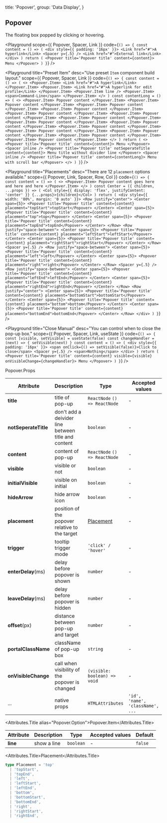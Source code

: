 
  title: 'Popover',
  group: 'Data Display',
}

## Popover

The floating box popped by clicking or hovering.

<Playground
  scope={{ Popover, Spacer, Link }}
  code={`
() => {
  const content = () => (
    <div style={{ padding: '16px' }}>
      <Link href="#">A hyperlink</Link>
      <Spacer y={.5} />
      <Link href="#">External link</Link>
    </div>
  )
  return (
    <Popover title='Popover title' content={content}>
      Menu
    </Popover>
  )
}
`}
/>

<Playground
  title="Preset Item"
  desc="Use preset `Item` component build layout."
  scope={{ Popover, Spacer, Link }}
  code={`
() => {
  const content = () => (
    <>
      <Popover.Item>
        <Link href="#">A hyperlink</Link>
      </Popover.Item>
      <Popover.Item>
        <Link href="#">A hyperlink for edit profile</Link>
      </Popover.Item>
      <Popover.Item line />
      <Popover.Item>
        <span>Command-Line</span>
      </Popover.Item>
    </>
  )
  const contentLong = () => (
    <>
      <Popover.Item>
        Popover content
      </Popover.Item>
      <Popover.Item>
        Popover content
      </Popover.Item>
      <Popover.Item>
        Popover content
      </Popover.Item>
      <Popover.Item>
        Popover content
      </Popover.Item>
      <Popover.Item>
        Popover content
      </Popover.Item>
      <Popover.Item>
        Popover content
      </Popover.Item>
      <Popover.Item>
        Popover content
      </Popover.Item>
      <Popover.Item>
        Popover content
      </Popover.Item>
      <Popover.Item>
        Popover content
      </Popover.Item>
      <Popover.Item>
        Popover content
      </Popover.Item>
      <Popover.Item>
        Popover content
      </Popover.Item>
      <Popover.Item>
        Popover content
      </Popover.Item>
      <Popover.Item>
        Popover content
      </Popover.Item>
      <Popover.Item>
        Popover content
      </Popover.Item>
    </>
  )
  return (
    <>
      <Popover title='Popover title' content={content}>
        Menu
      </Popover>
      <Spacer inline />
      <Popover title='Popover title' notSeperateTitle content={content}>
        Menu title without divider line
      </Popover>
      <Spacer inline />
      <Popover title='Popover title' content={contentLong}>
        Menu with scroll bar
      </Popover>
    </>
  )
}
`}
/>

<Playground
  title="Placements"
  desc="There are 12 `placement` options available."
  scope={{ Popover, Link, Spacer, Row, Col }}
  code={`
() => {
  const content = () => (
    <>
      <Popover.Item>
        Popover content goes here and here and here
      </Popover.Item>
    </>
  )
  const Center = ({ children, ...props }) => (
    <Col style={{ display: 'flex', justifyContent: 'center' }} {...props}>{children}</Col>
  )
  return (
    <div style={{ width: '80%', margin: '0 auto' }}>
      <Row justify="center">
        <Center span={5}>
          <Popover title='Popover title' content={content} placement="topStart">topStart</Popover>
        </Center>
        <Center span={5}>
          <Popover title='Popover title' content={content} placement="top">top</Popover>
        </Center>
        <Center span={5}>
          <Popover title='Popover title' content={content} placement="topEnd">topEnd</Popover>
        </Center>
      </Row>
      <Row justify="space-between">
        <Center span={5}>
          <Popover title='Popover title' content={content} placement="leftStart">leftStart</Popover>
        </Center>
        <Center span={5}>
          <Popover title='Popover title' content={content} placement="rightStart">rightStart</Popover>
        </Center>
      </Row>
      <Spacer y={.5} />
      <Row justify="space-between">
        <Center span={5}>
          <Popover title='Popover title' content={content} placement="left">left</Popover>
        </Center>
        <Center span={5}>
          <Popover title='Popover title' content={content} placement="right">right</Popover>
        </Center>
      </Row>
      <Spacer y={.5} />
      <Row justify="space-between">
        <Center span={5}>
          <Popover title='Popover title' content={content} placement="leftEnd">leftEnd</Popover>
        </Center>
        <Center span={5}>
          <Popover title='Popover title' content={content} placement="rightEnd">rightEnd</Popover>
        </Center>
      </Row>
      <Row justify="center">
        <Center span={5}>
          <Popover title='Popover title' content={content} placement="bottomStart">bottomStart</Popover>
        </Center>
        <Center span={5}>
          <Popover title='Popover title' content={content} placement="bottom">bottom</Popover>
        </Center>
        <Center span={5}>
          <Popover title='Popover title' content={content} placement="bottomEnd">bottomEnd</Popover>
        </Center>
      </Row>
    </div>
  )
}
`}
/>

<Playground
  title="Close Manual"
  desc="You can control when to close the pop-up box."
  scope={{ Popover, Spacer, Link, useState }}
  code={`
() => {
  const [visible, setVisible] = useState(false)
  const changeHandler = (next) => {
    setVisible(next)
  }
  const content = () => (
    <div style={{ padding: '16px' }}>
      <span onClick={() => setVisible(false)}>Click to close</span>
      <Spacer y={.5} />
      <span>Nothing</span>
    </div>
  )
  return (
    <Popover title='Popover title' content={content} visible={visible}
      onVisibleChange={changeHandler}>
      Menu
    </Popover>
  )
}
`}
/>

<Attributes edit="/pages/en-us/components/popover.mdx">
<Attributes.Title>Popover.Props</Attributes.Title>

| Attribute            | Description                                         | Type                          | Accepted values                  | Default  |
| -------------------- | --------------------------------------------------- | ----------------------------- | -------------------------------- | -------- |
| **title**            | title of pop-up                                     | `ReactNode` `() => ReactNode` | -                                | -        |
| **notSeperateTitle** | don't add a deivider line between title and content | `boolean`                     | -                                | `false`  |
| **content**          | content of pop-up                                   | `ReactNode` `() => ReactNode` | -                                | -        |
| **visible**          | visible or not                                      | `boolean`                     | -                                | `false`  |
| **initialVisible**   | visible on initial                                  | `boolean`                     | -                                | `false`  |
| **hideArrow**        | hide arrow icon                                     | `boolean`                     | -                                | `false`  |
| **placement**        | position of the popover relative to the target      | [Placement](#placement)       | -                                | `bottom` |
| **trigger**          | tooltip trigger mode                                | `'click' / 'hover'`           | -                                | `click`  |
| **enterDelay**(ms)   | delay before popover is shown                       | `number`                      | -                                | `100`    |
| **leaveDelay**(ms)   | delay before popover is hidden                      | `number`                      | -                                | `0`      |
| **offset**(px)       | distance between pop-up and target                  | `number`                      | -                                | `12`     |
| **portalClassName**  | className of pop-up box                             | `string`                      | -                                | -        |
| **onVisibleChange**  | call when visibility of the popover is changed      | `(visible: boolean) => void`  | -                                | -        |
| ...                  | native props                                        | `HTMLAttributes`              | `'id', 'name', 'className', ...` | -        |

<Attributes.Title alias="Popover.Option">Popover.Item</Attributes.Title>

| Attribute | Description | Type      | Accepted values | Default |
| --------- | ----------- | --------- | --------------- | ------- |
| **line**  | show a line | `boolean` | -               | `false` |

<Attributes.Title>Placement</Attributes.Title>

```ts
type Placement = 'top'
  | 'topStart',
  | 'topEnd',
  | 'left',
  | 'leftStart',
  | 'leftEnd',
  | 'bottom',
  | 'bottomStart',
  | 'bottomEnd',
  | 'right',
  | 'rightStart',
  | 'rightEnd',
```

</Attributes>

